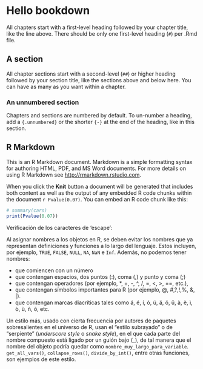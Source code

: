 # Hello bookdown {-}

All chapters start with a first-level heading followed by your chapter title, like the line above. There should be only one first-level heading (`#`) per .Rmd file.

## A section

All chapter sections start with a second-level (`##`) or higher heading followed by your section title, like the sections above and below here. You can have as many as you want within a chapter.

### An unnumbered section {-}

Chapters and sections are numbered by default. To un-number a heading, add a `{.unnumbered}` or the shorter `{-}` at the end of the heading, like in this section.

## R Markdown

This is an R Markdown document. Markdown is a simple formatting syntax for authoring HTML, PDF, and MS Word documents. For more details on using R Markdown see <http://rmarkdown.rstudio.com>.

When you click the **Knit** button a document will be generated that includes both content as well as the output of any embedded R code chunks within the document `r Pvalue(0.07)`. You can embed an R code chunk like this:

```r
# summary(cars)
print(Pvalue(0.07))


```
Verificación de los caracteres de 'escape':

Al asignar nombres a los objetos en R, se deben evitar los nombres que ya representan definiciones y funciones a lo largo del lenguaje. Estos incluyen, por ejemplo, `TRUE`, `FALSE`, `NULL`, `NA`, `NaN` e `Inf`. Además, no podemos tener nombres:

* que comiencen con un número
* que contengan espacios, dos puntos (:), coma (,) y punto y coma (;)
* que contengan operadores (por ejemplo, *, +, -, ^, /, =, <, >, ==, etc.),
* que contengan símbolos importantes para R (por ejemplo, @, #,?,!,%, &, |).
* que contengan marcas diacríticas tales como á, é, í, ó, ú, ä, ö, ü, à, è, ì, ò, ù, ñ, õ, etc. 

Un estilo más, usado con cierta frecuencia por autores de paquetes sobresalientes en el universo de R, usan el "estilo subrayado" o de "serpiente" (*underscore style* o *snake style*\index{snake style}), en el que cada parte del nombre compuesto está ligado por un guión bajo (_), de tal manera que el nombre del objeto podría quedar como `nombre_muy_largo_para_variable`. `get_all_vars()`, `collapse_rows()`, `divide_by_int()`, entre otras funciones, son ejemplos de este estilo.
